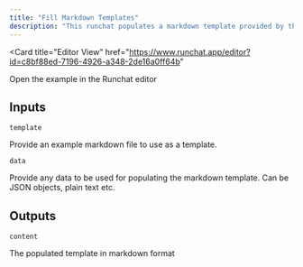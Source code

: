 ```yaml
---
title: "Fill Markdown Templates"
description: "This runchat populates a markdown template provided by the user using some other data. We use this runchat to automatically generate these example docs."
---
```


<Card
  title="Editor View"
  href="https://www.runchat.app/editor?id=c8bf88ed-7196-4926-a348-2de16a0ff64b"
>
  Open the example in the Runchat editor
</Card>

## Inputs

`template`

Provide an example markdown file to use as a template.

`data`

Provide any data to be used for populating the markdown template. Can be JSON objects, plain text etc.

## Outputs

`content`

The populated template in markdown format

